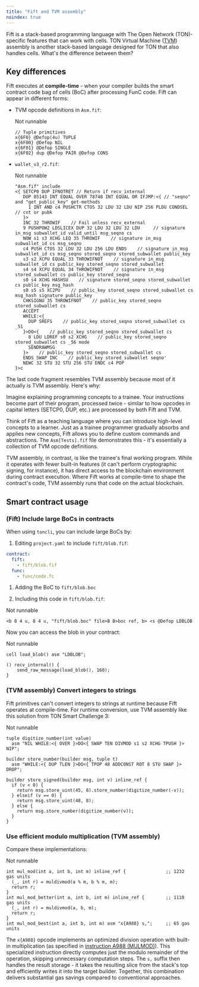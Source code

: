 ```yaml
---
title: "Fift and TVM assembly"
noindex: true
---
```


Fift is a stack-based programming language with The Open Network (TON)-specific features that can work with cells. TON Virtual Machine ([TVM](/ton/glossary#ton-virtual-machine-tvm)) assembly is another stack-based language designed for TON that also handles cells. What's the difference between them?

## Key differences

Fift executes at **compile-time** - when your compiler builds the smart contract code bag of cells (BoC) after processing FunC code. Fift can appear in different forms:

- TVM opcode definitions in `Asm.fif`:

  Not runnable
  ```fift
  // Tuple primitives
  x{6F0} @Defop(4u) TUPLE
  x{6F00} @Defop NIL
  x{6F01} @Defop SINGLE
  x{6F02} dup @Defop PAIR @Defop CONS
  ```

- `wallet_v3_r2.fif`:

  Not runnable
  ```fift
  "Asm.fif" include
  <{ SETCP0 DUP IFNOTRET // Return if recv_internal
     DUP 85143 INT EQUAL OVER 78748 INT EQUAL OR IFJMP:<{ // "seqno" and "get_public_key" get-methods
       1 INT AND c4 PUSHCTR CTOS 32 LDU 32 LDU NIP 256 PLDU CONDSEL  // cnt or pubk
     }>
     INC 32 THROWIF    // Fail unless recv_external
     9 PUSHPOW2 LDSLICEX DUP 32 LDU 32 LDU 32 LDU     // signature in_msg subwallet_id valid_until msg_seqno cs
     NOW s1 s3 XCHG LEQ 35 THROWIF    // signature in_msg subwallet_id cs msg_seqno
     c4 PUSH CTOS 32 LDU 32 LDU 256 LDU ENDS    // signature in_msg subwallet_id cs msg_seqno stored_seqno stored_subwallet public_key
     s3 s2 XCPU EQUAL 33 THROWIFNOT    // signature in_msg subwallet_id cs public_key stored_seqno stored_subwallet
     s4 s4 XCPU EQUAL 34 THROWIFNOT    // signature in_msg stored_subwallet cs public_key stored_seqno
     s0 s4 XCHG HASHSU    // signature stored_seqno stored_subwallet cs public_key msg_hash
     s0 s5 s5 XC2PU    // public_key stored_seqno stored_subwallet cs msg_hash signature public_key
     CHKSIGNU 35 THROWIFNOT    // public_key stored_seqno stored_subwallet cs
     ACCEPT
     WHILE:<{
       DUP SREFS    // public_key stored_seqno stored_subwallet cs _51
     }>DO<{    // public_key stored_seqno stored_subwallet cs
       8 LDU LDREF s0 s2 XCHG    // public_key stored_seqno stored_subwallet cs _56 mode
       SENDRAWMSG
     }>    // public_key stored_seqno stored_subwallet cs
     ENDS SWAP INC    // public_key stored_subwallet seqno'
     NEWC 32 STU 32 STU 256 STU ENDC c4 POP
  }>c
  ```

The last code fragment resembles TVM assembly because most of it actually is TVM assembly. Here's why:

Imagine explaining programming concepts to a trainee. Your instructions become part of their program, processed twice - similar to how opcodes in capital letters (SETCP0, DUP, etc.) are processed by both Fift and TVM.

Think of Fift as a teaching language where you can introduce high-level concepts to a learner. Just as a trainee programmer gradually absorbs and applies new concepts, Fift allows you to define custom commands and abstractions. The `Asm[Tests].fif` file demonstrates this - it's essentially a collection of TVM opcode definitions.

TVM assembly, in contrast, is like the trainee's final working program. While it operates with fewer built-in features (it can't perform cryptographic signing, for instance), it has direct access to the blockchain environment during contract execution. Where Fift works at compile-time to shape the contract's code, TVM assembly runs that code on the actual blockchain.

## Smart contract usage

### (Fift) Include large BoCs in contracts

When using `toncli`, you can include large BoCs by:

1. Editing `project.yaml` to include `fift/blob.fif`:

  ```yaml
  contract:
    fift:
      - fift/blob.fif
    func:
      - func/code.fc
  ```

1. Adding the BoC to `fift/blob.boc`

1. Including this code in `fift/blob.fif`:

  Not runnable
  ```fift
  <b 8 4 u, 8 4 u, "fift/blob.boc" file>B B>boc ref, b> <s @Defop LDBLOB
  ```

Now you can access the blob in your contract:

Not runnable
```func
cell load_blob() asm "LDBLOB";

() recv_internal() {
    send_raw_message(load_blob(), 160);
}
```

### (TVM assembly) Convert integers to strings

Fift primitives can't convert integers to strings at runtime because Fift operates at compile-time. For runtime conversion, use TVM assembly like this solution from TON Smart Challenge 3:

Not runnable
```func
tuple digitize_number(int value)
  asm "NIL WHILE:<{ OVER }>DO<{ SWAP TEN DIVMOD s1 s2 XCHG TPUSH }> NIP";

builder store_number(builder msg, tuple t)
  asm "WHILE:<{ DUP TLEN }>DO<{ TPOP 48 ADDCONST ROT 8 STU SWAP }> DROP";

builder store_signed(builder msg, int v) inline_ref {
  if (v < 0) {
    return msg.store_uint(45, 8).store_number(digitize_number(-v));
  } elseif (v == 0) {
    return msg.store_uint(48, 8);
  } else {
    return msg.store_number(digitize_number(v));
  }
}
```

### Use efficient modulo multiplication (TVM assembly)

Compare these implementations:

Not runnable
```func
int mul_mod(int a, int b, int m) inline_ref {               ;; 1232 gas units
  (_, int r) = muldivmod(a % m, b % m, m);
  return r;
}
int mul_mod_better(int a, int b, int m) inline_ref {        ;; 1110 gas units
  (_, int r) = muldivmod(a, b, m);
  return r;
}
int mul_mod_best(int a, int b, int m) asm "x{A988} s,";     ;; 65 gas units
```

The `x{A988}` opcode implements an optimized division operation with built-in multiplication (as specified in [instruction A988 (MULMOD)](/tvm/instructions#a988-mulmod)). This specialized instruction directly computes just the modulo remainder of the operation, skipping unnecessary computation steps. The `s,` suffix then handles the result storage - it takes the resulting slice from the stack's top and efficiently writes it into the target builder. Together, this combination delivers substantial gas savings compared to conventional approaches.
